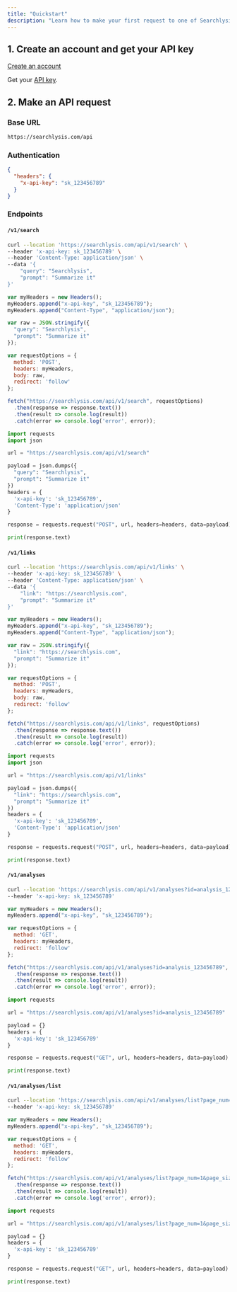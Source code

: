 ```yaml
---
title: "Quickstart"
description: "Learn how to make your first request to one of Searchlysis’s API endpoints"
---
```


## 1\. Create an account and get your API key

[Create an account](https://searchlysis.com/key)

Get your [API key](https://searchlysis.com/key).

## 2\. Make an API request

### Base URL

```txt
https://searchlysis.com/api
```

### Authentication

```json
{
  "headers": {
    "x-api-key": "sk_123456789"
  }
}
```

### Endpoints

#### `/v1/search`

<CodeGroup>

```bash cURL
curl --location 'https://searchlysis.com/api/v1/search' \
--header 'x-api-key: sk_123456789' \
--header 'Content-Type: application/json' \
--data '{
    "query": "Searchlysis",
    "prompt": "Summarize it"
}'
```


```javascript JavaScript
var myHeaders = new Headers();
myHeaders.append("x-api-key", "sk_123456789");
myHeaders.append("Content-Type", "application/json");

var raw = JSON.stringify({
  "query": "Searchlysis",
  "prompt": "Summarize it"
});

var requestOptions = {
  method: 'POST',
  headers: myHeaders,
  body: raw,
  redirect: 'follow'
};

fetch("https://searchlysis.com/api/v1/search", requestOptions)
  .then(response => response.text())
  .then(result => console.log(result))
  .catch(error => console.log('error', error));
```


```python Python
import requests
import json

url = "https://searchlysis.com/api/v1/search"

payload = json.dumps({
  "query": "Searchlysis",
  "prompt": "Summarize it"
})
headers = {
  'x-api-key': 'sk_123456789',
  'Content-Type': 'application/json'
}

response = requests.request("POST", url, headers=headers, data=payload)

print(response.text)
```

</CodeGroup>

#### `/v1/links`

<CodeGroup>

```bash cURL
curl --location 'https://searchlysis.com/api/v1/links' \
--header 'x-api-key: sk_123456789' \
--header 'Content-Type: application/json' \
--data '{
    "link": "https://searchlysis.com",
    "prompt": "Summarize it"
}'
```


```javascript JavaScript
var myHeaders = new Headers();
myHeaders.append("x-api-key", "sk_123456789");
myHeaders.append("Content-Type", "application/json");

var raw = JSON.stringify({
  "link": "https://searchlysis.com",
  "prompt": "Summarize it"
});

var requestOptions = {
  method: 'POST',
  headers: myHeaders,
  body: raw,
  redirect: 'follow'
};

fetch("https://searchlysis.com/api/v1/links", requestOptions)
  .then(response => response.text())
  .then(result => console.log(result))
  .catch(error => console.log('error', error));
```


```python Python
import requests
import json

url = "https://searchlysis.com/api/v1/links"

payload = json.dumps({
  "link": "https://searchlysis.com",
  "prompt": "Summarize it"
})
headers = {
  'x-api-key': 'sk_123456789',
  'Content-Type': 'application/json'
}

response = requests.request("POST", url, headers=headers, data=payload)

print(response.text)
```

</CodeGroup>

#### `/v1/analyses`

<CodeGroup>

```bash cURL
curl --location 'https://searchlysis.com/api/v1/analyses?id=analysis_123456789' \
--header 'x-api-key: sk_123456789'
```


```javascript JavaScript
var myHeaders = new Headers();
myHeaders.append("x-api-key", "sk_123456789");

var requestOptions = {
  method: 'GET',
  headers: myHeaders,
  redirect: 'follow'
};

fetch("https://searchlysis.com/api/v1/analyses?id=analysis_123456789", requestOptions)
  .then(response => response.text())
  .then(result => console.log(result))
  .catch(error => console.log('error', error));
```


```python Python
import requests

url = "https://searchlysis.com/api/v1/analyses?id=analysis_123456789"

payload = {}
headers = {
  'x-api-key': 'sk_123456789'
}

response = requests.request("GET", url, headers=headers, data=payload)

print(response.text)
```

</CodeGroup>

#### `/v1/analyses/list`

<CodeGroup>

```bash cURL
curl --location 'https://searchlysis.com/api/v1/analyses/list?page_num=1&page_size=10' \
--header 'x-api-key: sk_123456789'
```


```javascript JavaScript
var myHeaders = new Headers();
myHeaders.append("x-api-key", "sk_123456789");

var requestOptions = {
  method: 'GET',
  headers: myHeaders,
  redirect: 'follow'
};

fetch("https://searchlysis.com/api/v1/analyses/list?page_num=1&page_size=10", requestOptions)
  .then(response => response.text())
  .then(result => console.log(result))
  .catch(error => console.log('error', error));
```


```python Python
import requests

url = "https://searchlysis.com/api/v1/analyses/list?page_num=1&page_size=10"

payload = {}
headers = {
  'x-api-key': 'sk_123456789'
}

response = requests.request("GET", url, headers=headers, data=payload)

print(response.text)
```

</CodeGroup>